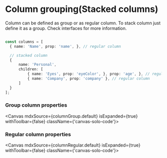 

<Meta title="Docs/Column and cell/Column grouping(stacked)"/>

# Column grouping(Stacked columns)

Column can be defined as group or as regular column. To stack column just define it as a group.
Check interfaces for more information.

``` ts

const columns = [
  { name: 'Name', prop: 'name', }, // regular column

  // stacked column
  {
      name: 'Personal',
      children: [
          { name: 'Eyes', prop: 'eyeColor', }, prop: 'age', }, // regular column
          { name: 'Company', prop: 'company' }, // regular column
      ]
  }
];

```

### Group column properties
<Canvas mdxSource={columnGroup.default} isExpanded={true} withToolbar={false} className={'canvas-solo-code'}>
  <Story id='empty'/>
</Canvas>

### Regular column properties
<Canvas mdxSource={columnRegular.default} isExpanded={true} withToolbar={false} className={'canvas-solo-code'}>
  <Story id='empty'/>
</Canvas>